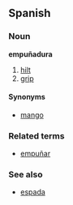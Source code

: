 ==Spanish==
===Noun===
'''empuñadura'''

# [[hilt]]
# [[grip]]

====Synonyms====
*[[mango]]

===Related terms===
*[[empuñar]]

===See also===
*[[espada]]
